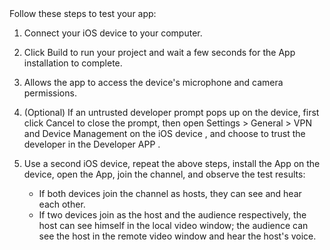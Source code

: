 <PlatformWrapper platform="ios">
Follow these steps to test your app:

1. Connect your iOS device to your computer.

1. Click Build to run your project and wait a few seconds for the App installation to complete.

1. Allows the app to access the device's microphone and camera permissions.

1. (Optional) If an untrusted developer prompt pops up on the device, first click Cancel to close the prompt, then open Settings > General > VPN and Device Management on the iOS device , and choose to trust the developer in the Developer APP .

1. Use a second iOS device, repeat the above steps, install the App on the device, open the App, join the channel, and observe the test results:
    * If both devices join the channel as hosts, they can see and hear each other.
    * If two devices join as the host and the audience respectively, the host can see himself in the local video window; the audience can see the host in the remote video window and hear the host's voice.

</PlatformWrapper>